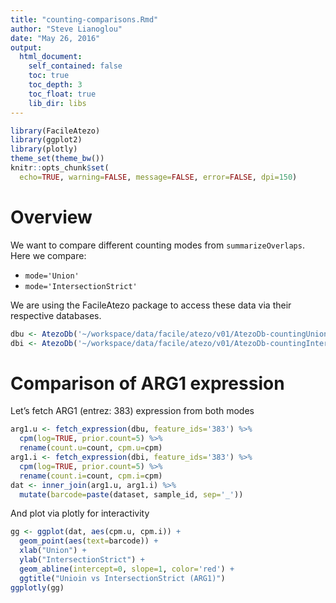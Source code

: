```yaml
---
title: "counting-comparisons.Rmd"
author: "Steve Lianoglou"
date: "May 26, 2016"
output:
  html_document:
    self_contained: false
    toc: true
    toc_depth: 3
    toc_float: true
    lib_dir: libs
---
```


```r
library(FacileAtezo)
library(ggplot2)
library(plotly)
theme_set(theme_bw())
knitr::opts_chunk$set(
  echo=TRUE, warning=FALSE, message=FALSE, error=FALSE, dpi=150)
```

# Overview

We want to compare different counting modes from `summarizeOverlaps`. Here we
compare:

  * `mode='Union'`
  * `mode='IntersectionStrict'`

We are using the FacileAtezo package to access these data via their respective
databases.

```r
dbu <- AtezoDb('~/workspace/data/facile/atezo/v01/AtezoDb-countingUnion.sqlite')
dbi <- AtezoDb('~/workspace/data/facile/atezo/v01/AtezoDb-countingIntersectionStrict.sqlite')
```

# Comparison of ARG1 expression

Let's fetch ARG1 (entrez: 383) expression from both modes

```r
arg1.u <- fetch_expression(dbu, feature_ids='383') %>% 
  cpm(log=TRUE, prior.count=5) %>%
  rename(count.u=count, cpm.u=cpm)
arg1.i <- fetch_expression(dbi, feature_ids='383') %>% 
  cpm(log=TRUE, prior.count=5) %>%
  rename(count.i=count, cpm.i=cpm)
dat <- inner_join(arg1.u, arg1.i) %>%
  mutate(barcode=paste(dataset, sample_id, sep='_'))
```

And plot via plotly for interactivity

```r
gg <- ggplot(dat, aes(cpm.u, cpm.i)) +
  geom_point(aes(text=barcode)) +
  xlab("Union") +
  ylab("IntersectionStrict") +
  geom_abline(intercept=0, slope=1, color='red') +
  ggtitle("Unioin vs IntersectionStrict (ARG1)")
ggplotly(gg)
```

